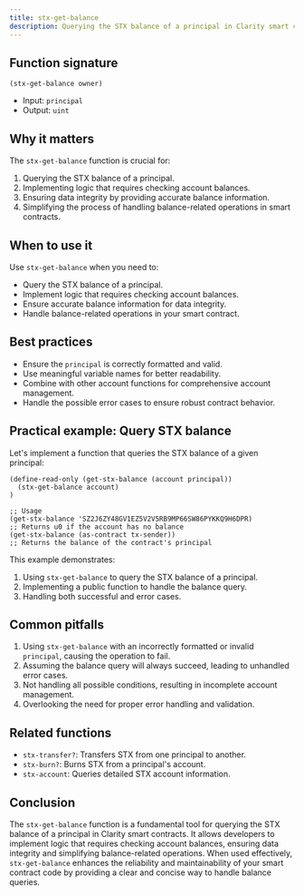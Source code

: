 ```yaml
---
title: stx-get-balance
description: Querying the STX balance of a principal in Clarity smart contracts.
---
```


## Function signature

```clarity
(stx-get-balance owner)
```

- Input: `principal`
- Output: `uint`

## Why it matters

The `stx-get-balance` function is crucial for:

1. Querying the STX balance of a principal.
2. Implementing logic that requires checking account balances.
3. Ensuring data integrity by providing accurate balance information.
4. Simplifying the process of handling balance-related operations in smart contracts.

## When to use it

Use `stx-get-balance` when you need to:

- Query the STX balance of a principal.
- Implement logic that requires checking account balances.
- Ensure accurate balance information for data integrity.
- Handle balance-related operations in your smart contract.

## Best practices

- Ensure the `principal` is correctly formatted and valid.
- Use meaningful variable names for better readability.
- Combine with other account functions for comprehensive account management.
- Handle the possible error cases to ensure robust contract behavior.

## Practical example: Query STX balance

Let's implement a function that queries the STX balance of a given principal:

```clarity
(define-read-only (get-stx-balance (account principal))
  (stx-get-balance account)
)

;; Usage
(get-stx-balance 'SZ2J6ZY48GV1EZ5V2V5RB9MP66SW86PYKKQ9H6DPR) 
;; Returns u0 if the account has no balance
(get-stx-balance (as-contract tx-sender)) 
;; Returns the balance of the contract's principal
```

This example demonstrates:
1. Using `stx-get-balance` to query the STX balance of a principal.
2. Implementing a public function to handle the balance query.
3. Handling both successful and error cases.

## Common pitfalls

1. Using `stx-get-balance` with an incorrectly formatted or invalid `principal`, causing the operation to fail.
2. Assuming the balance query will always succeed, leading to unhandled error cases.
3. Not handling all possible conditions, resulting in incomplete account management.
4. Overlooking the need for proper error handling and validation.

## Related functions

- `stx-transfer?`: Transfers STX from one principal to another.
- `stx-burn?`: Burns STX from a principal's account.
- `stx-account`: Queries detailed STX account information.

## Conclusion

The `stx-get-balance` function is a fundamental tool for querying the STX balance of a principal in Clarity smart contracts. It allows developers to implement logic that requires checking account balances, ensuring data integrity and simplifying balance-related operations. When used effectively, `stx-get-balance` enhances the reliability and maintainability of your smart contract code by providing a clear and concise way to handle balance queries.

